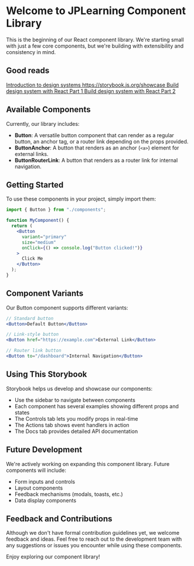 
<Meta title="Welcome" />

# Welcome to JPLearning Component Library

This is the beginning of our React component library. We're starting small with just a few core components, but we're building with extensibility and consistency in mind.

## Good reads

<a href="https://storybook.js.org/tutorials/design-systems-for-developers/react/en/introduction/">
  Introduction to design systems
</a>

<a href="https://storybook.js.org/showcase">
  https://storybook.js.org/showcase
</a>

<a href="https://medium.com/@mujs.dev/building-a-design-system-with-storybook-react-typescript-scss-tailwind-part-1-buttons-71864ac8f230">
  Build design system with React Part 1
</a>
<a href="https://medium.com/@mujs.dev/building-a-design-system-with-storybook-react-typescript-scss-tailwind-part-2-style-guide-f0089fa1162d">
  Build design system with React Part 2
</a>

## Available Components

Currently, our library includes:

- **Button**: A versatile button component that can render as a regular button, an anchor tag, or a router link depending on the props provided.
- **ButtonAnchor**: A button that renders as an anchor (`<a>`) element for external links.
- **ButtonRouterLink**: A button that renders as a router link for internal navigation.

## Getting Started

To use these components in your project, simply import them:

```jsx
import { Button } from "./components";

function MyComponent() {
  return (
    <Button
      variant="primary"
      size="medium"
      onClick={() => console.log("Button clicked!")}
    >
      Click Me
    </Button>
  );
}
```

## Component Variants

Our Button component supports different variants:

```jsx
// Standard button
<Button>Default Button</Button>

// Link-style button
<Button href="https://example.com">External Link</Button>

// Router link button
<Button to="/dashboard">Internal Navigation</Button>
```

## Using This Storybook

Storybook helps us develop and showcase our components:

- Use the sidebar to navigate between components
- Each component has several examples showing different props and states
- The Controls tab lets you modify props in real-time
- The Actions tab shows event handlers in action
- The Docs tab provides detailed API documentation

## Future Development

We're actively working on expanding this component library. Future components will include:

- Form inputs and controls
- Layout components
- Feedback mechanisms (modals, toasts, etc.)
- Data display components

## Feedback and Contributions

Although we don't have formal contribution guidelines yet, we welcome feedback and ideas. Feel free to reach out to the development team with any suggestions or issues you encounter while using these components.

Enjoy exploring our component library!
